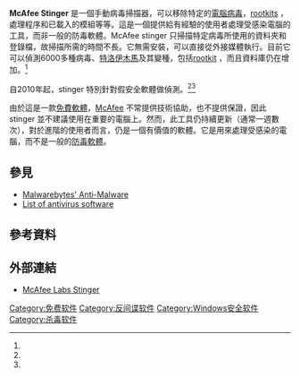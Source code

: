 {{Infobox software
  | name                   = McAfee Stinger
  | logo                   =
  | developer              = Avert Labs / [[McAfee|McAfee]]
  | released               = 
  | frequently updated     = Yes
  | latest release date    = {{release date|2013|03|14}}
  | operating system       = [[Microsoft_Windows|Microsoft Windows]]
  | genre                  = [[防毒軟體|防毒軟體]]
  | license                = [[專有軟體|專有軟體]] ([[免費軟體|免費軟體]])
  | website                = [http://www.mcafee.com/us/downloads/free-tools/stinger.aspx McAfee Labs Stinger]
}}

'''McAfee Stinger''' 是一個手動病毒掃描器，可以移除特定的[[電腦病毒|電腦病毒]]，[[rootkit|rootkit]]s ，處理程序和已載入的模組等等。這是一個提供給有經驗的使用者處理受感染電腦的工具，而非一般的防毒軟體。McAfee stinger 只掃描特定病毒所使用的資料夾和登錄檔，故掃描所需的時間不長。它無需安裝，可以直接從外接媒體執行。目前它可以偵測6000多種病毒、[[特洛伊木馬_(電腦)|特洛伊木馬]]及其變種，包括[[rootkit|rootkit]] ，而且資料庫仍在增加。<ref name = "Stinger_how-to-use" />

自2010年起，stinger 特別針對假安全軟體做偵測。<ref name = "mezanul@wordpress_2010-03-24" /><ref name = "mezanul@mytechguide_2010-03-24" />

由於這是一款[[免費軟體|免費軟體]]，[[McAfee|McAfee]] 不常提供技術協助，也不提供保證，因此stinger 並不建議使用在重要的電腦上。然而，此工具仍持續更新（通常一週數次），對於進階的使用者而言，仍是一個有價值的軟體。它是用來處理受感染的電腦，而不是一般的[[防毒軟體|防毒軟體]]。

== 參見 ==
* [[Malwarebytes'_Anti-Malware|Malwarebytes' Anti-Malware]]
* [[List_of_antivirus_software|List of antivirus software]]

== 參考資料 ==
{{Reflist|30em|refs=

<ref name = "mezanul@mytechguide_2010-03-24">{{cite web
 |author       = SK Mezanul Haque
 |title        = New McAfee Labs Stinger Helps Remove "FakeAlert" Threats
 |url          = http://www.mytechguide.org/2010/03/24/new-mcafee-labs-stinger-helps-remove-fakealert-threats/
 |publisher    = My Technology Guide
 |date         = 2010-03-24
 |accessdate   = 2013-03-07
 |archive-date = 2010-12-29
 |archive-url  = https://web.archive.org/web/20101229044928/http://www.mytechguide.org/2010/03/24/new-mcafee-labs-stinger-helps-remove-fakealert-threats/
 |dead-url     = no
}}</ref>

<ref name = "mezanul@wordpress_2010-03-24">{{cite web
 |author       = SK Mezanul Haque
 |title        = New McAfee Labs Stinger Helps Remove "FakeAlert" Threats:
 |url          = http://mezanul.wordpress.com/2010/03/24/308/
 |publisher    = [[WordPress|WordPress]]
 |date         = 2010-03-24
 |accessdate   = 2013-03-07
 |archive-date = 2016-03-28
 |archive-url  = https://web.archive.org/web/20160328035632/https://mezanul.wordpress.com/2010/03/24/308/
 |dead-url     = no
}}</ref>

<ref name = "Stinger_how-to-use">{{cite web
  | title       = McAfee Labs Stinger
  | url       = http://www.mcafee.com/us/downloads/free-tools/how-to-use-stinger.aspx
  | publisher       = [[McAfee|McAfee]]
  | accessdate       = 2013-03-07
  | archive-date       = 2017-08-31
  | archive-url       = https://web.archive.org/web/20170831031346/https://www.mcafee.com/us/downloads/free-tools/how-to-use-stinger.aspx
  | dead-url       = no
  }}</ref>

}}

== 外部連結 ==
*  [http://www.mcafee.com/us/downloads/free-tools/how-to-use-stinger.aspx McAfee Labs Stinger] {{Wayback|url=http://www.mcafee.com/us/downloads/free-tools/how-to-use-stinger.aspx |date=20170831031346 }}

[[Category:免费软件|Category:免费软件]]
[[Category:反间谍软件|Category:反间谍软件]]
[[Category:Windows安全软件|Category:Windows安全软件]]
[[Category:杀毒软件|Category:杀毒软件]]